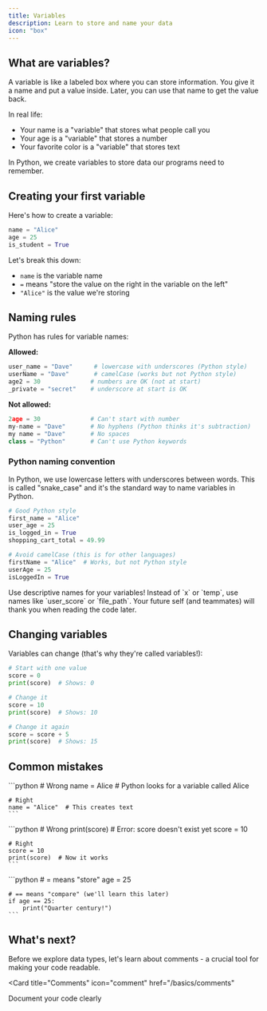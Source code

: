 ```yaml
---
title: Variables
description: Learn to store and name your data
icon: "box"
---
```


## What are variables?

A variable is like a labeled box where you can store information. You give it a name and put a value inside. Later, you can use that name to get the value back.

In real life:
- Your name is a "variable" that stores what people call you
- Your age is a "variable" that stores a number
- Your favorite color is a "variable" that stores text

In Python, we create variables to store data our programs need to remember.

## Creating your first variable

Here's how to create a variable:

```python
name = "Alice"
age = 25
is_student = True
```

Let's break this down:
- `name` is the variable name
- `=` means "store the value on the right in the variable on the left"
- `"Alice"` is the value we're storing

## Naming rules

Python has rules for variable names:

**Allowed:**
```python
user_name = "Dave"      # lowercase with underscores (Python style)
userName = "Dave"       # camelCase (works but not Python style)
age2 = 30              # numbers are OK (not at start)
_private = "secret"    # underscore at start is OK
```

**Not allowed:**
```python
2age = 30              # Can't start with number
my-name = "Dave"       # No hyphens (Python thinks it's subtraction)
my name = "Dave"       # No spaces
class = "Python"       # Can't use Python keywords
```

### Python naming convention

In Python, we use lowercase letters with underscores between words. This is called "snake_case" and it's the standard way to name variables in Python.

```python
# Good Python style
first_name = "Alice"
user_age = 25
is_logged_in = True
shopping_cart_total = 49.99

# Avoid camelCase (this is for other languages)
firstName = "Alice"  # Works, but not Python style
userAge = 25
isLoggedIn = True
```

<Tip>
  Use descriptive names for your variables! Instead of `x` or `temp`, use names like `user_score` or `file_path`. Your future self (and teammates) will thank you when reading the code later.
</Tip>

## Changing variables

Variables can change (that's why they're called variables!):

```python
# Start with one value
score = 0
print(score)  # Shows: 0

# Change it
score = 10
print(score)  # Shows: 10

# Change it again
score = score + 5
print(score)  # Shows: 15
```

## Common mistakes

<AccordionGroup>
  <Accordion title="Forgetting quotes around text">
    ```python
    # Wrong
    name = Alice  # Python looks for a variable called Alice

    # Right
    name = "Alice"  # This creates text
    ```
  </Accordion>

  <Accordion title="Using undefined variables">
    ```python
    # Wrong
    print(score)  # Error: score doesn't exist yet
    score = 10

    # Right
    score = 10
    print(score)  # Now it works
    ```
  </Accordion>

  <Accordion title="Confusing = and ==">
    ```python
    # = means "store"
    age = 25

    # == means "compare" (we'll learn this later)
    if age == 25:
        print("Quarter century!")
    ```
  </Accordion>
</AccordionGroup>

## What's next?

Before we explore data types, let's learn about comments - a crucial tool for making your code readable.

<Card
  title="Comments"
  icon="comment"
  href="/basics/comments"
>
  Document your code clearly
</Card>